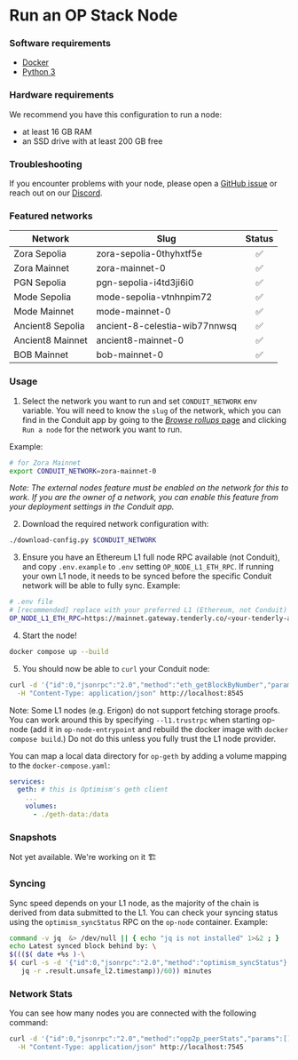 # Run an OP Stack Node

### Software requirements

- [Docker](https://docs.docker.com/desktop/)
- [Python 3](https://www.python.org/downloads/)

### Hardware requirements

We recommend you have this configuration to run a node:

- at least 16 GB RAM
- an SSD drive with at least 200 GB free

### Troubleshooting

If you encounter problems with your node, please open a [GitHub issue](https://github.com/conduitxyz/node/issues/new/choose) or reach out on our [Discord](https://discord.com/invite/X5Yn3NzVRh).

### Featured networks

| Network      | Slug                    | Status |
| ------------ | ----------------------- | :----: |
| Zora Sepolia | zora-sepolia-0thyhxtf5e |   ✅   |
| Zora Mainnet | zora-mainnet-0          |   ✅   |
| PGN Sepolia  | pgn-sepolia-i4td3ji6i0  |   ✅   |
| Mode Sepolia | mode-sepolia-vtnhnpim72 |   ✅   |
| Mode Mainnet | mode-mainnet-0	         |   ✅   |
| Ancient8 Sepolia | ancient-8-celestia-wib77nnwsq |   ✅   |
| Ancient8 Mainnet | ancient8-mainnet-0  |   ✅   |
| BOB Mainnet  | bob-mainnet-0           |   ✅   |

### Usage

1. Select the network you want to run and set `CONDUIT_NETWORK` env variable. You will need to know the `slug` of the network, which you can find in the Conduit app by going to the [*Browse rollups* page](https://app.conduit.xyz/browse-networks) and clicking `Run a node` for the network you want to run. 

Example:

```sh
# for Zora Mainnet
export CONDUIT_NETWORK=zora-mainnet-0
```

*Note: The external nodes feature must be enabled on the network for this to work. If you are the owner of a network, you can enable this feature from your deployment settings in the Conduit app.*

2. Download the required network configuration with:

```sh
./download-config.py $CONDUIT_NETWORK
```

3. Ensure you have an Ethereum L1 full node RPC available (not Conduit), and copy `.env.example` to `.env` setting `OP_NODE_L1_ETH_RPC`. If running your own L1 node, it needs to be synced before the specific Conduit network will be able to fully sync. Example:

```sh
# .env file
# [recommended] replace with your preferred L1 (Ethereum, not Conduit) node RPC URL:
OP_NODE_L1_ETH_RPC=https://mainnet.gateway.tenderly.co/<your-tenderly-api-key>
```

4. Start the node!

```sh
docker compose up --build
```

5. You should now be able to `curl` your Conduit node:

```sh
curl -d '{"id":0,"jsonrpc":"2.0","method":"eth_getBlockByNumber","params":["latest",false]}' \
  -H "Content-Type: application/json" http://localhost:8545
```

Note: Some L1 nodes (e.g. Erigon) do not support fetching storage proofs. You can work around this by specifying `--l1.trustrpc` when starting op-node (add it in `op-node-entrypoint` and rebuild the docker image with `docker compose build`.) Do not do this unless you fully trust the L1 node provider.

You can map a local data directory for `op-geth` by adding a volume mapping to the `docker-compose.yaml`:

```yaml
services:
  geth: # this is Optimism's geth client
    ...
    volumes:
      - ./geth-data:/data
```

### Snapshots

Not yet available. We're working on it 🏗️

### Syncing

Sync speed depends on your L1 node, as the majority of the chain is derived from data submitted to the L1. You can check your syncing status using the `optimism_syncStatus` RPC on the `op-node` container. Example:

```sh
command -v jq  &> /dev/null || { echo "jq is not installed" 1>&2 ; }
echo Latest synced block behind by: \
$((($( date +%s )-\
$( curl -s -d '{"id":0,"jsonrpc":"2.0","method":"optimism_syncStatus"}' -H "Content-Type: application/json" http://localhost:7545 |
   jq -r .result.unsafe_l2.timestamp))/60)) minutes
```

### Network Stats

You can see how many nodes you are connected with the following command:

```sh
curl -d '{"id":0,"jsonrpc":"2.0","method":"opp2p_peerStats","params":[]}' \
  -H "Content-Type: application/json" http://localhost:7545
```
